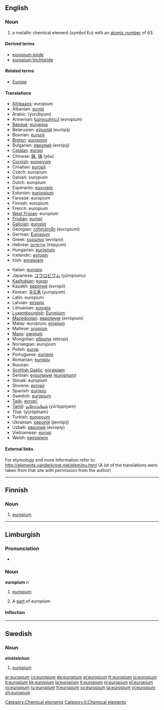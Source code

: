 {{also|Europium}}
==English==
{{elements|Eu|samarium|Sm|gadolinium|Gd}}

===Noun===
{{en-noun|-}}
{{wikipedia}}

# a metallic chemical element (''symbol'' Eu) with an [[atomic number]] of 63.

====Derived terms====
* [[europium oxide]]
* [[europium trichloride]]

====Related terms====
* [[Europe]]<!--from which "europium" is derived-->

====Translations====
{{top}}
* [[Afrikaans]]: europium
* Albanian: [[europ]]
* Arabic: {{Arab|[[يروبيوم]]}} (yurúbyum) {{m}}
* Armenian: [[եվրոպիում]] (evropium)
* [[Basque]]: [[europioa]]
* Belarusian: [[еўропiй]] (európij) {{m}}
* Bosnian: [[europij]]
* [[Breton]]: [[europiom]]
* Bulgarian: [[европий]] (evrópij) {{m}}
* [[Catalan]]: [[europi]]
* Chinese: [[銪]], [[铕]] (yǒu)
* [[Cornish]]: [[europyum]]
* Croatian: [[europij]]
* Czech: europium
* Danish: europium
* Dutch: europium {{n}}
* Esperanto: [[euxropio]]
* Estonian: [[euroopium]]
* Faroese: europium
* Finnish: europium
* French: europium {{m}}
* [[West Frisian]]: europium
* [[Friulian]]: [[europi]]
* [[Galician]]: [[europio]]
* Georgian: [[ეუროპიუმი]] (europiumi)
* German: [[Europium]] {{n}}
* Greek: [[ευρώπιο]] (evrópio) {{n}}
* Hebrew: [[אירופיום]] (irópyum)
* Hungarian: [[európium]]
* Icelandic: [[evropín]]
* Irish: [[eoraipiam]]
{{mid}}
* Italian: [[europio]] {{m}}
* Japanese: [[ユウロピウム]] (yūropiumu)
* [[Kashubian]]: [[europ]]
* Kazakh: [[европий]] (evropii)
* Korean: [[유로퓸]] (yuropyum)
* Latin: europium
* Latvian: [[eiropijs]]
* Lithuanian: [[europis]]
* [[Luxembourgish]]: [[Europium]]
* [[Macedonian]]: [[европиум]] (evrópium) {{m}}
* Malay: europium, [[eropium]]
* Maltese: [[uropjum]]
* [[Manx]]: [[oarpium]]
* Mongolian: [[ебропи]] (ebropi)
* Norwegian: europium
* Polish: [[europ]] {{m}}
* Portuguese: [[európio]] {{m}}
* Romanian: [[europiu]] {{n}}
* Russian: {{t|ru|европий|tr=jevrópij|m}}
* [[Scottish Gaelic]]: [[eoraipiam]]
* Serbian: [[еуропиjум]] ([[europijum]]) {{m}}
* Slovak: europium
* Slovene: [[evropij]]
* Spanish: [[europio]] {{m}}
* Swedish: [[#Swedish|europium]] {{n}}
* [[Tajik]]: [[evropi']]
* [[Tamil]]: [[யூரோப்பியம்]] (yūrōppiyam)
* Thai: {{Thai|[[ยูโรเพียม]]}} (yūrōphiam)
* Turkish: [[europyum]]
* Ukrainian: [[європiй]] (jevrópij) {{m}}
* Uzbek: [[европий]] (evropiy)
* Vietnamese: [[europi]]
* Welsh: [[ewropiwm]]
{{bottom}}

====External links====
For etymology and more information refer to:
http://elements.vanderkrogt.net/elem/eu.html
(A lot of the translations were taken from that site with permission from the author)

[[Category:Chemical elements]]

----

==Finnish==
{{wikipedia|lang=fi}}

===Noun===
{{fi-noun}}

# {{element|lang=fi}} [[#English|europium]]

----

==Limburgish==

===Pronunciation===
* {{IPA|[øː˧ˈʁoː˨pjɔ˧m]|lang=li}}

===Noun===
'''europium''' ''n''

# {{uncountable|lang=li}} [[europium#English|europium]]
# A [[part]] of europium

====Inflection====
{{li-noun-um|europi}}

[[Category:li:Chemical elements]]

----

==Swedish==

===Noun===
{{sv-noun-unc-irreg-n|2=europiet}}
'''einsteinium''' {{n}}

# {{element|lang=sv}} [[#English|europium]]

[[ar:europium]]
[[cs:europium]]
[[de:europium]]
[[el:europium]]
[[fr:europium]]
[[io:europium]]
[[it:europium]]
[[kk:europium]]
[[la:europium]]
[[lt:europium]]
[[nl:europium]]
[[pl:europium]]
[[ro:europium]]
[[ru:europium]]
[[fi:europium]]
[[sv:europium]]
[[ta:europium]]
[[vi:europium]]
[[zh:europium]]